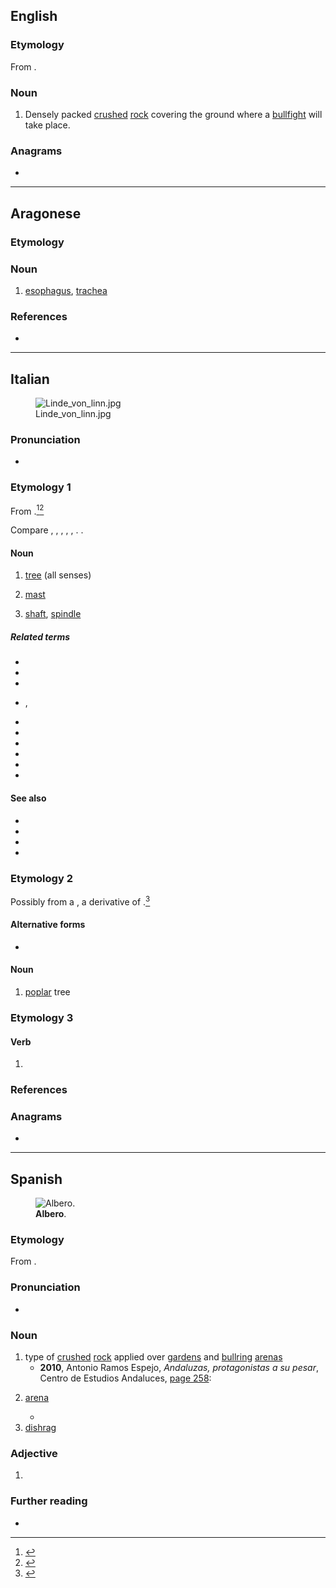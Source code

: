 {{also|alberò}}
==English==

===Etymology===
From {{bor|en|es|albero}}.

===Noun===
{{en-noun|-}}

# Densely packed [[crushed]] [[rock]] covering the ground where a [[bullfight]] will take place.

===Anagrams===
* {{anagrams|en|a=abelor|Boreal|Rabelo|boreal}}

----

==Aragonese==

===Etymology===
{{rfe|an}}

===Noun===
{{an-noun|m|alberos}}
# [[esophagus]], [[trachea]]

===References===
* {{R:DBLA}}

----

==Italian==
[[File:Linde_von_linn.jpg|thumb]]

===Pronunciation===
* {{rhymes|it|albero|s=3}}
{{it-pr|àlbero<audio:it-albero.ogg;Audio (IT)><audio:LL-Q652 (ita)-LangPao-albero.wav>}}

===Etymology 1===
{{dercat|it|itc-ola|itc-pro|ine-pro|inh=2}}
From {{inh|it|la|arbor|arbor, arborem}}.<ref>{{R:it:Sapere|àlbero (lessico)}}</ref><ref>{{R:it:Trec|sense=2}}</ref>

Compare {{cog|ca|arbre}}, {{cog|fr|arbre}}, {{cog|oc|arbre}}, {{cog|pt|árvore}}, {{cog|es|árbol}}, {{cog|ro|arbore}}. {{doublet|it|arbore}}.

====Noun====
{{it-noun|m}}

# [[tree]] (all senses)
# {{lb|it|nautical}} [[mast]]
# [[shaft]], [[spindle]]

=====Related terms=====
* {{l|it|alberato}}
* {{l|it|alberatura}}
* {{l|it|alberello}}
* {{l|it|albereta}}, {{l|it|albereto}}
* {{l|it|alberetto}}
* {{l|it|alberino}}
* {{l|it|arboreo}}
* {{l|it|arboreto}}
* {{l|it|arboricoltura}}
* {{l|it|albero di Natale}}

====See also====
* {{l|it|corteccia}}
* {{l|it|fusto}}
* {{l|it|radice}}
* {{l|it|ramo}}

===Etymology 2===
Possibly from a {{inh|it|VL.|*albarus}}, a derivative of {{inh|it|la|albus||white}}.<ref>{{R:it:Trec|sense=1}}</ref>

====Alternative forms====
* {{alter|it|albaro||regional}}

====Noun====
{{it-noun|m}}

# [[poplar]] tree
#: {{syn|it|pioppo}}

===Etymology 3===

====Verb====
{{head|it|verb form}}

# {{inflection of|it|alberare||1|s|pres|indc}}

===References===
<references/>

===Anagrams===
* {{anagrams|it|a=abelor|albore|arbelo|lobare}}

{{C|it|Trees}}

----

==Spanish==
{{was fwotd|es|2013|November|2}}
[[File:Alberoenelparque.JPG|thumb|'''Albero'''.]]

===Etymology===
From {{inh|es|la|albārius||pertaining to the whitening of walls}}.

===Pronunciation===
{{es-IPA}}
* {{hyphenation|es|al|be|ro}}

===Noun===
{{es-noun|m}}

# type of [[crush]]ed [[rock]] applied over [[garden]]s and [[bullring]] [[arena]]s
#* '''2010''', Antonio Ramos Espejo, ''Andaluzas, protagonistas a su pesar'', Centro de Estudios Andaluces, [http://books.google.com/books?id=qcAD-ME3SXYC&pg=PA258&dq=%22albero%22#v=onepage page 258]:
#*: {{quote|es|Manolete, además, hace un esfuerzo supremo cada vez que pisa el '''albero''' de la plaza de Córdoba.|Furthermore, Manolete undertakes a supreme effort each time he steps on the '''crushed rock''' of Cordoba’s bullring.}}
# {{lb|es|bullfighting}} [[arena]]
#* {{quote-book|es|year=2014|author=Francisco Soler Guevara, ‎José Antonio Alías García|title=En el Umbral del Misterio|passage=Sólo el torero de verdad cuenta con arte o tiene arte para torear. sabe ponerle sitio en el '''albero'''.}}
# [[dishrag]]

===Adjective===
{{es-adj}}

# {{obsolete form of|es|albar|t=white}}

===Further reading===
* {{R:DRAE}}